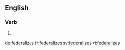 ==English==

===Verb===
{{head|en}}

# {{en-third-person singular of|federalize}}

[[de:federalizes]]
[[fr:federalizes]]
[[sv:federalizes]]
[[vi:federalizes]]